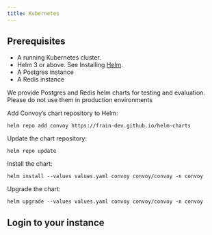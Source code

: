 ```yaml
---
title: Kubernetes
---
```




## Prerequisites
- A running Kubernetes cluster.
- Helm 3 or above. See Installing [Helm](https://helm.sh/docs/intro/install).
- A Postgres instance
- A Redis instance

<Note>We provide Postgres and Redis helm charts for testing and evaluation. Please do not use them in production environments</Note>

Add Convoy’s chart repository to Helm:
```shell
helm repo add convoy https://frain-dev.github.io/helm-charts
```

Update the chart repository:
```shell
helm repo update
```

Install the chart:
```shell
helm install --values values.yaml convoy convoy/convoy -n convoy
```

Upgrade the chart:
```shell
helm upgrade --values values.yaml convoy convoy/convoy -n convoy
```

## Login to your instance

<DefaultCredentialsComponent />
